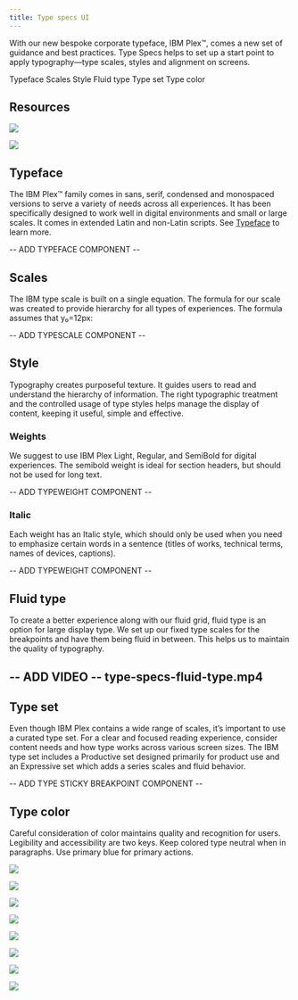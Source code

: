 ```yaml
---
title: Type specs UI
---
```



<PageDescription>

With our new bespoke corporate typeface, IBM Plex™, comes a new set of guidance and best practices. Type Specs helps to set up a start point to apply typography—type scales, styles and alignment on screens.

</PageDescription>

<AnchorLinks>
  <AnchorLink>Typeface</AnchorLink>
  <AnchorLink>Scales</AnchorLink>
  <AnchorLink>Style</AnchorLink>
  <AnchorLink>Fluid type</AnchorLink>
  <AnchorLink>Type set</AnchorLink>
  <AnchorLink>Type color</AnchorLink>
</AnchorLinks>

## Resources

<Row className="resource-card-group">
<Column colMd={4} colLg={4} noGutterSm>
    <ResourceCard
      subTitle="Get the Latest IBM Plex™ download on GitHub"
      aspectRatio="2:1"
      href="https://github.com/IBM/plex/releases/latest"
      >

![](/images/github-icon.png)

  </ResourceCard>
</Column>
<Column colMd={4} colLg={4} noGutterSm>
    <ResourceCard
      subTitle="Visit the IBM Plex™ website to learn more"
      aspectRatio="2:1"
      href="https://www.ibm.com/plex/"
      >

![](/images/eye.svg)

  </ResourceCard>
</Column>
</Row>

## Typeface

The IBM Plex™ family comes in sans, serif, condensed and monospaced versions to serve a variety of needs across all experiences. It has been specifically designed to work well in digital environments and small or large scales. It comes in extended Latin and non-Latin scripts. See [Typeface](https://www.ibm.com/elements/typeface/) to learn more.

-- ADD TYPEFACE COMPONENT --

## Scales

The IBM type scale is built on a single equation. The formula for our scale was created to provide hierarchy for all types of experiences. The formula assumes that y₀=12px:

-- ADD TYPESCALE COMPONENT --

## Style

Typography creates purposeful texture. It guides users to read and understand the hierarchy of information. The right typographic treatment and the controlled usage of type styles helps manage the display of content, keeping it useful, simple and effective.

### Weights

We suggest to use IBM Plex Light, Regular, and SemiBold for digital experiences. The semibold weight is ideal for section headers, but should not be used for long text.

-- ADD TYPEWEIGHT COMPONENT --

### Italic

Each weight has an Italic style, which should only be used when you need to emphasize certain words in a sentence (titles of works, technical terms, names of devices, captions).

-- ADD TYPEWEIGHT COMPONENT --

## Fluid type

To create a better experience along with our fluid grid, fluid type is an option for large display type. We set up our fixed type scales for the breakpoints and have them being fluid in between. This helps us to maintain the quality of typography.

## -- ADD VIDEO -- type-specs-fluid-type.mp4

## Type set

Even though IBM Plex contains a wide range of scales, it’s important to use a curated type set. For a clear and focused reading experience, consider content needs and how type works across various screen sizes. The IBM type set includes a Productive set designed primarily for product use and an Expressive set which adds a series scales and fluid behavior.

-- ADD TYPE STICKY BREAKPOINT COMPONENT --

## Type color

Careful consideration of color maintains quality and recognition for users. Legibility and accessibility are two keys. Keep colored type neutral when in paragraphs. Use primary blue for primary actions.

<Row>
<Column colMd={4} colLg={4}>
<DoDontExample type="do">

![](images/type-color-do-1.svg)

</DoDontExample>
</Column>
<Column colMd={4} colLg={4}>
<DoDontExample type="dont">

![](images/type-color-dont-1.svg)

</DoDontExample>
</Column>
</Row>
<Row>
<Column colMd={4} colLg={4}>
<DoDontExample type="do" color="dark">

![](images/type-color-do-2.svg)

</DoDontExample>
</Column>
<Column colMd={4} colLg={4}>
<DoDontExample type="dont" color="dark">

![](images/type-color-dont-2.svg)

</DoDontExample>
</Column>
</Row>
<Row>
<Column colMd={4} colLg={4}>
<DoDontExample type="do" caption="Core blue colors are used for text links and primary actions.">

![](images/interactive-texts-do.svg)

</DoDontExample>
</Column>
<Column colMd={4} colLg={4}>
<DoDontExample type="do" caption="Secondary actions use gray 100 and icons.">

![](images/interactive-texts-dont.png)

</DoDontExample>
</Column>
</Row>
<Row>
<Column colMd={4} colLg={4}>
<DoDontExample type="do" caption="Other use cases for colored type are code snippets, warnings, alerts, etc.">

![](images/color-type-for-specific-usage-do.svg)

</DoDontExample>
</Column>
<Column colMd={4} colLg={4}>
<DoDontExample type="do">

![](images/color-type-for-specific-usage-dont.svg)

</DoDontExample>
</Column>
</Row>
